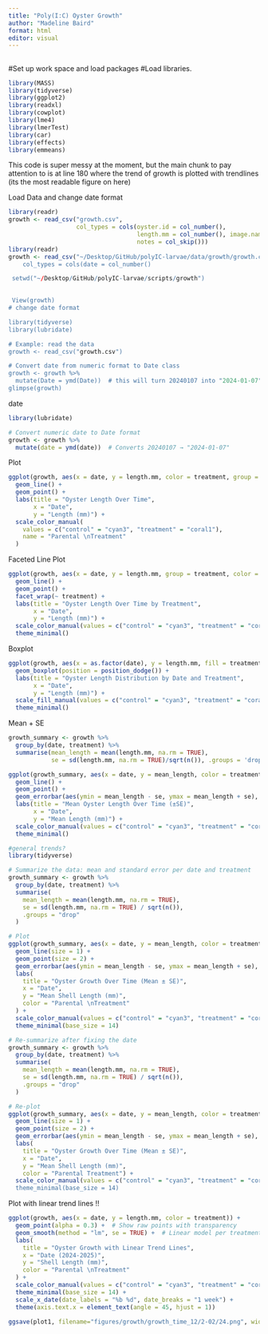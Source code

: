 ```yaml
---
title: "Poly(I:C) Oyster Growth"
author: "Madeline Baird"
format: html
editor: visual
---
```

## 
#Set up work space and load packages 
#Load libraries. 
```r
library(MASS) 
library(tidyverse)
library(ggplot2)
library(readxl)
library(cowplot)
library(lme4)
library(lmerTest)
library(car)
library(effects)
library(emmeans)
```

This code is super messy at the moment, but the main chunk to pay attention to is at line 180 where the trend of growth is plotted with trendlines (its the most readable figure on here)



Load Data and change date format
```r
library(readr)
growth <- read_csv("growth.csv", 
                   col_types = cols(oyster.id = col_number(), 
                                    length.mm = col_number(), image.name = col_skip(), 
                                    notes = col_skip()))
library(readr)
growth <- read_csv("~/Desktop/GitHub/polyIC-larvae/data/growth/growth.csv) 
    col_types = cols(date = col_number()

 setwd("~/Desktop/GitHub/polyIC-larvae/scripts/growth")
 

 View(growth)
# change date format

library(tidyverse)
library(lubridate)

# Example: read the data
growth <- read_csv("growth.csv")

# Convert date from numeric format to Date class
growth <- growth %>%
  mutate(Date = ymd(Date))  # this will turn 20240107 into "2024-01-07"
glimpse(growth)

```
date 
```r
library(lubridate)

# Convert numeric date to Date format
growth <- growth %>%
  mutate(date = ymd(date))  # Converts 20240107 → "2024-01-07"

```
Plot
```r
ggplot(growth, aes(x = date, y = length.mm, color = treatment, group = treatment)) +
  geom_line() +
  geom_point() +
  labs(title = "Oyster Length Over Time",
       x = "Date",
       y = "Length (mm)") +
  scale_color_manual(
    values = c("control" = "cyan3", "treatment" = "coral1"),
    name = "Parental \nTreatment"
  )

```
Faceted Line Plot
```r
ggplot(growth, aes(x = date, y = length.mm, group = treatment, color = treatment)) +
  geom_line() +
  geom_point() +
  facet_wrap(~ treatment) +
  labs(title = "Oyster Length Over Time by Treatment",
       x = "Date",
       y = "Length (mm)") +
  scale_color_manual(values = c("control" = "cyan3", "treatment" = "coral1")) +
  theme_minimal()

```
Boxplot
```r
ggplot(growth, aes(x = as.factor(date), y = length.mm, fill = treatment)) +
  geom_boxplot(position = position_dodge()) +
  labs(title = "Oyster Length Distribution by Date and Treatment",
       x = "Date",
       y = "Length (mm)") +
  scale_fill_manual(values = c("control" = "cyan3", "treatment" = "coral1")) +
  theme_minimal()

```
Mean + SE
```r
growth_summary <- growth %>%
  group_by(date, treatment) %>%
  summarise(mean_length = mean(length.mm, na.rm = TRUE),
            se = sd(length.mm, na.rm = TRUE)/sqrt(n()), .groups = 'drop')

ggplot(growth_summary, aes(x = date, y = mean_length, color = treatment, group = treatment)) +
  geom_line() +
  geom_point() +
  geom_errorbar(aes(ymin = mean_length - se, ymax = mean_length + se), width = 0.2) +
  labs(title = "Mean Oyster Length Over Time (±SE)",
       x = "Date",
       y = "Mean Length (mm)") +
  scale_color_manual(values = c("control" = "cyan3", "treatment" = "coral1")) +
  theme_minimal()

#general trends?
library(tidyverse)

# Summarize the data: mean and standard error per date and treatment
growth_summary <- growth %>%
  group_by(date, treatment) %>%
  summarise(
    mean_length = mean(length.mm, na.rm = TRUE),
    se = sd(length.mm, na.rm = TRUE) / sqrt(n()),
    .groups = "drop"
  )

# Plot
ggplot(growth_summary, aes(x = date, y = mean_length, color = treatment, group = treatment)) +
  geom_line(size = 1) +
  geom_point(size = 2) +
  geom_errorbar(aes(ymin = mean_length - se, ymax = mean_length + se), width = 0.2) +
  labs(
    title = "Oyster Growth Over Time (Mean ± SE)",
    x = "Date",
    y = "Mean Shell Length (mm)",
    color = "Parental \nTreatment"
  ) +
  scale_color_manual(values = c("control" = "cyan3", "treatment" = "coral1")) +
  theme_minimal(base_size = 14)

# Re-summarize after fixing the date
growth_summary <- growth %>%
  group_by(date, treatment) %>%
  summarise(
    mean_length = mean(length.mm, na.rm = TRUE),
    se = sd(length.mm, na.rm = TRUE) / sqrt(n()),
    .groups = "drop"
  )

# Re-plot
ggplot(growth_summary, aes(x = date, y = mean_length, color = treatment, group = treatment)) +
  geom_line(size = 1) +
  geom_point(size = 2) +
  geom_errorbar(aes(ymin = mean_length - se, ymax = mean_length + se), width = 0.2) +
  labs(
    title = "Oyster Growth Over Time (Mean ± SE)",
    x = "Date",
    y = "Mean Shell Length (mm)",
    color = "Parental Treatment") +
  scale_color_manual(values = c("control" = "cyan3", "treatment" = "coral1"")) +
  theme_minimal(base_size = 14)

```



Plot with linear trend lines !!
```r
ggplot(growth, aes(x = date, y = length.mm, color = treatment)) +
  geom_point(alpha = 0.3) +  # Show raw points with transparency
  geom_smooth(method = "lm", se = TRUE) +  # Linear model per treatment
  labs(
    title = "Oyster Growth with Linear Trend Lines",
    x = "Date (2024-2025)",
    y = "Shell Length (mm)",
    color = "Parental \nTreatment"
  ) +
  scale_color_manual(values = c("control" = "cyan3", "treatment" = "coral1")) +
  theme_minimal(base_size = 14) +
  scale_x_date(date_labels = "%b %d", date_breaks = "1 week") +
  theme(axis.text.x = element_text(angle = 45, hjust = 1))

ggsave(plot1, filename="figures/growth/growth_time_12/2-02/24.png", width=6, height=5)

```


